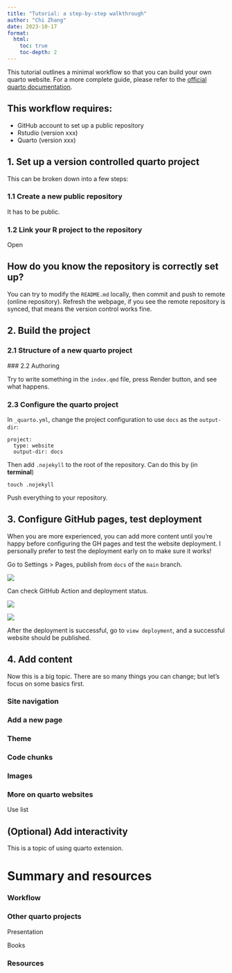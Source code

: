 ```yaml
---
title: "Tutorial: a step-by-step walkthrough"
author: "Chi Zhang"
date: 2023-10-17
format: 
  html:
    toc: true
    toc-depth: 2
---
```


This tutorial outlines a minimal workflow so that you can build your own quarto website. For a more complete guide, please refer to the [official quarto documentation](https://quarto.org/).

::: callout-note

## This workflow requires:

* GitHub account to set up a public repository
* Rstudio (version xxx)
* Quarto (version xxx)

:::


## 1. Set up a version controlled quarto project

This can be broken down into a few steps:

### 1.1 Create a new public repository

It has to be public.

### 1.2 Link your R project to the repository

Open 


::: {.callout-tip collapse="true"}

## How do you know the repository is correctly set up?

You can try to modify the `README.md` locally, then commit and push to remote (online repository). Refresh the webpage, if you see the remote repository is synced, that means the version control works fine.

:::

## 2. Build the project

### 2.1 Structure of a new quarto project


### 2.2 Authoring

Try to write something in the `index.qmd` file, press Render button, and see what happens.


### 2.3 Configure the quarto project

In `_quarto.yml`, change the project configuration to use `docs` as the `output-dir`: 

```
project:
  type: website
  output-dir: docs
```

Then add `.nojekyll` to the root of the repository. Can do this by (in **terminal**)

```
touch .nojekyll
```

Push everything to your repository.



## 3. Configure GitHub pages, test deployment

::: {.callout-tip}

When you are more experienced, you can add more content until you're happy before configuring the GH pages and test the website deployment. I personally prefer to test the deployment early on to make sure it works!

:::


Go to Settings > Pages, publish from `docs` of the `main` branch.

![](resources/2_config_ghp.png)


Can check GitHub Action and deployment status. 

![](resources/3_action.png)

![](resources/4_deploy.png)

After the deployment is successful, go to `view deployment`, and a successful website should be published. 



## 4. Add content

Now this is a big topic. There are so many things you can change; but let's focus on some basics first.

### Site navigation


### Add a new page


### Theme



### Code chunks


### Images


### More on quarto websites 

Use list




## (Optional) Add interactivity 

This is a topic of using quarto extension.



# Summary and resources

### Workflow





### Other quarto projects

Presentation

Books



### Resources












